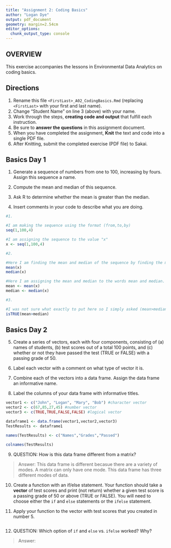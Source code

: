 ```yaml
---
title: "Assignment 2: Coding Basics"
author: "Logan Dye"
output: pdf_document
geometry: margin=2.54cm
editor_options: 
  chunk_output_type: console
---
```


## OVERVIEW

This exercise accompanies the lessons in Environmental Data Analytics on coding basics.

## Directions

1.  Rename this file `<FirstLast>_A02_CodingBasics.Rmd` (replacing `<FirstLast>` with your first and last name).
2.  Change "Student Name" on line 3 (above) with your name.
3.  Work through the steps, **creating code and output** that fulfill each instruction.
4.  Be sure to **answer the questions** in this assignment document.
5.  When you have completed the assignment, **Knit** the text and code into a single PDF file.
6.  After Knitting, submit the completed exercise (PDF file) to Sakai.

## Basics Day 1

1.  Generate a sequence of numbers from one to 100, increasing by fours. Assign this sequence a name.

2.  Compute the mean and median of this sequence.

3.  Ask R to determine whether the mean is greater than the median.

4.  Insert comments in your code to describe what you are doing.

```r
#1. 

#I am making the sequence using the format (from,to,by)
seq(1,100,4) 

#I am assigning the sequence to the value "x"
x <- seq(1,100,4)

#2. 

#Here I am finding the mean and median of the sequence by finding the mean and median of x. Which I have assigned to represent the sequence. 
mean(x)
median(x)

#Here I am assigning the mean and median to the words mean and median. 
mean <- mean(x)
median <- median(x)

#3. 

#I was not sure what exactly to put here so I simply asked (mean>median), which came back FALSE. This checks out since median and mean are equal to each other. 
isTRUE(mean>median)

```

## Basics Day 2

5.  Create a series of vectors, each with four components, consisting of (a) names of students, (b) test scores out of a total 100 points, and (c) whether or not they have passed the test (TRUE or FALSE) with a passing grade of 50.

6.  Label each vector with a comment on what type of vector it is.

7.  Combine each of the vectors into a data frame. Assign the data frame an informative name.

8.  Label the columns of your data frame with informative titles.

```r

vector1 <- c("John", "Logan", "Mary", "Bob") #character vector
vector2 <- c(67,85,27,45) #number vector
vector3 <- c(TRUE,TRUE,FALSE,FALSE) #logical vector

dataframe1 <- data.frame(vector1,vector2,vector3)
TestResults <- dataframe1

names(TestResults) <- c("Names","Grades","Passed")

colnames(TestResults)
```

9.  QUESTION: How is this data frame different from a matrix?

> Answer: This data frame is different becasue there are a variety of modes. A matrix can only have one mode. This data frame has three different modes of data. 

10. Create a function with an if/else statement. Your function should take a **vector** of test scores and print (not return) whether a given test score is a passing grade of 50 or above (TRUE or FALSE). You will need to choose either the `if` and `else` statements or the `ifelse` statement. 

11. Apply your function to the vector with test scores that you created in number 5.

```r

```

12. QUESTION: Which option of `if` and `else` vs. `ifelse` worked? Why?

> Answer:
